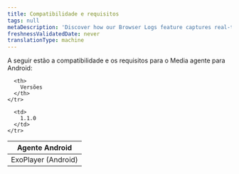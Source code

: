 ```yaml
---
title: Compatibilidade e requisitos
tags: null
metaDescription: 'Discover how our Browser Logs feature captures real-time browser console logs to enhance observability, simplify debugging, and improve user experience.'
freshnessValidatedDate: never
translationType: machine
---
```


A seguir estão a compatibilidade e os requisitos para o Media agente para Android:

<table>
  <thead>
    <tr>
      <th style={{width: "200px"}}>
        Agente Android
      </th>

      <th>
        Versões
      </th>
    </tr>
  </thead>

  <tbody>
    <tr>
      <td>
        ExoPlayer (Android)
      </td>

      <td>
        1.1.0
      </td>
    </tr>
  </tbody>
</table>